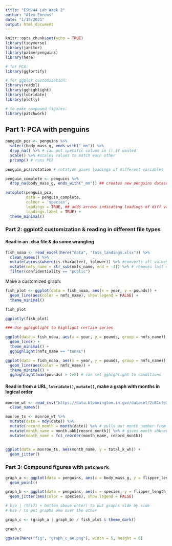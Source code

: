 ```yaml
---
title: "ESM244 Lab Week 2"
author: "Alex Ehrens"
date: "1/15/2021"
output: html_document
---
```


```r
knitr::opts_chunk$set(echo = TRUE)
library(tidyverse)
library(janitor)
library(palmerpenguins)
library(here)

# for PCA:
library(ggfortify)

# for ggplot customization:
library(readxl)
library(gghighlight)
library(lubridate)
library(plotly)

# to make compound figures:
library(patchwork)
```

## Part 1: PCA with penguins

```r
penguin_pca <- penguins %>% 
  select(body_mass_g, ends_with("_mm")) %>% 
  drop_na() %>% # can put specific column in () if wanted
  scale() %>% #scales values to match each other
  prcomp() # runs PCA

penguin_pca$rotation # rotation gives loadings of different variables

penguin_complete <- penguins %>% 
  drop_na(body_mass_g, ends_with("_mm")) ## creates new penguins dataset that includes all variables (not just those included in PCA) bc might be useful later

autoplot(penguin_pca,
         data = penguin_complete,
         colour = 'species',
         loadings = TRUE, ## adds arrows indicating loadings of diff variables
         loadings.label = TRUE) +
  theme_minimal()
```

### Part 2: ggplot2 customization & reading in different file types

#### Read in an .xlsx file & do some wrangling

```r
fish_noaa <- read_excel(here("data", "foss_landings.xlsx")) %>% 
  clean_names() %>% 
  mutate(across(where(is.character), tolower)) %>% #converts all values across all column of class 'character' to lower case
  mutate(nmfs_name = str_sub(nmfs_name, end = -4)) %>% # removes last 4 characters
  filter(confidentiality == "public")
```

Make a customized graph:
```r
fish_plot <- ggplot(data = fish_noaa, aes(x = year, y = pounds)) +
  geom_line(aes(color = nmfs_name), show.legend = FALSE) +
  theme_minimal()

fish_plot

ggplotly(fish_plot)

### Use gghighlight to highlight certain series

ggplot(data = fish_noaa, aes(x = year, y = pounds, group = nmfs_name)) +
  geom_line() +
  theme_minimal() +
  gghighlight(nmfs_name == "tunas")

ggplot(data = fish_noaa, aes(x = year, y = pounds, group = nmfs_name)) +
  geom_line(aes(color = nmfs_name)) +
  theme_minimal() +
  gghighlight(max(pounds) > 1e8) # can set gghighlight to conditions
```

#### Read in from a URL, `lubridate()`, `mutate()`, make a graph with months in logical order

```r
monroe_wt <- read_csv("https://data.bloomington.in.gov/dataset/2c81cfe3-62c2-46ed-8fcf-83c1880301d1/resource/13c8f7aa-af51-4008-80a9-56415c7c931e/download/mwtpdailyelectricitybclear.csv") %>% 
  clean_names()
```

```r
monroe_ts <- monroe_wt %>% 
  mutate(date = mdy(date)) %>% 
  mutate(record_month = month(date)) %>% # pulls out month number from date column
  mutate(month_name = month.abb[record_month]) %>% # gives month abbreviation based on number in record_month column
  mutate(month_name = fct_reorder(month_name, record_month))


ggplot(data = monroe_ts, aes(month_name, y = total_k_wh)) +
  geom_jitter()
```

### Part 3: Compound figures with `patchwork`

```r
graph_a <- ggplot(data = penguins, aes(x = body_mass_g, y = flipper_length_mm)) +
  geom_point()

graph_b <- ggplot(data = penguins, aes(x = species, y = flipper_length_mm)) +
  geom_jitter(aes(color = species), show.legend = FALSE)

# Use | (Shift + button above enter) to put graphs side by side
# Use / to put graphs one over the other

graph_c <- (graph_a | graph_b) / fish_plot & theme_dark()

graph_c

ggsave(here("fig", "graph_c_ae.png"), width = 5, height = 6)
```

